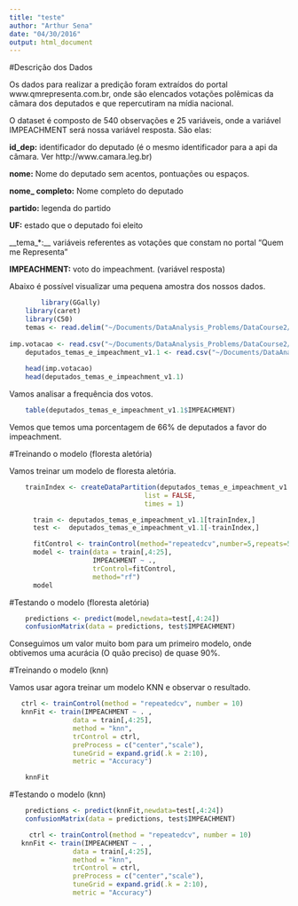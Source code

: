 ```yaml
---
title: "teste"
author: "Arthur Sena"
date: "04/30/2016"
output: html_document
---
```


#Descrição dos Dados

Os dados para realizar a predição foram extraídos do portal www.qmrepresenta.com.br, onde são elencados votações polêmicas da câmara dos deputados e que repercutiram na mídia nacional.

O dataset é composto de 540 observações e 25 variáveis, onde a variável IMPEACHMENT será nossa variável resposta. São elas:


__id_dep:__ identificador do deputado (é o mesmo identificador para a api da câmara. Ver http://www.camara.leg.br)

__nome:__ Nome do deputado sem acentos, pontuações ou espaços.

__nome_ completo:__ Nome completo do deputado

__partido:__ legenda do partido

__UF:__ estado que o deputado foi eleito

__tema_*:__ variáveis referentes as votações que constam no portal “Quem me Representa”

__IMPEACHMENT:__ voto do impeachment. (variável resposta)

Abaixo é possível visualizar uma pequena amostra dos nossos dados.

```r
        library(GGally)
    library(caret)
    library(C50)
    temas <- read.delim("~/Documents/DataAnalysis_Problems/DataCourse2/Problem5/temas.csv")
    
imp.votacao <- read.csv("~/Documents/DataAnalysis_Problems/DataCourse2/Problem5/imp-votacao.csv")
    deputados_temas_e_impeachment_v1.1 <- read.csv("~/Documents/DataAnalysis_Problems/DataCourse2/Problem5/deputados_temas_e_impeachment_v1.1.csv", sep=";")
    
    head(imp.votacao)
    head(deputados_temas_e_impeachment_v1.1)
```

Vamos analisar a frequência dos votos.
```r
    table(deputados_temas_e_impeachment_v1.1$IMPEACHMENT)
```

Vemos que temos uma porcentagem de 66% de deputados a favor do impeachment.

#Treinando o modelo (floresta aletória)

Vamos treinar um modelo de floresta aletória.

```r

    trainIndex <- createDataPartition(deputados_temas_e_impeachment_v1.1$IMPEACHMENT, p = .75,
                                  list = FALSE,
                                  times = 1)

      train <- deputados_temas_e_impeachment_v1.1[trainIndex,]
      test <-  deputados_temas_e_impeachment_v1.1[-trainIndex,]

      fitControl <- trainControl(method="repeatedcv",number=5,repeats=5)
      model <- train(data = train[,4:25], 
                     IMPEACHMENT ~ .,
                     trControl=fitControl,
                     method="rf")
      model
```


#Testando o modelo (floresta aletória)

```r
    predictions <- predict(model,newdata=test[,4:24])
    confusionMatrix(data = predictions, test$IMPEACHMENT)
```

Conseguimos um valor muito bom para um primeiro modelo, onde obtivemos uma acurácia (O quão preciso) de quase 90%.


#Treinando o modelo (knn)

Vamos usar agora treinar um modelo KNN e observar o resultado.

```r
   ctrl <- trainControl(method = "repeatedcv", number = 10)
   knnFit <- train(IMPEACHMENT ~ . , 
                data = train[,4:25], 
                method = "knn", 
                trControl = ctrl,
                preProcess = c("center","scale"), 
                tuneGrid = expand.grid(.k = 2:10),
                metric = "Accuracy")

    knnFit
```


#Testando o modelo (knn)

```r
    predictions <- predict(knnFit,newdata=test[,4:24])
    confusionMatrix(data = predictions, test$IMPEACHMENT)
```

```r
     ctrl <- trainControl(method = "repeatedcv", number = 10)
   knnFit <- train(IMPEACHMENT ~ . , 
                data = train[,4:25], 
                method = "knn", 
                trControl = ctrl,
                preProcess = c("center","scale"), 
                tuneGrid = expand.grid(.k = 2:10),
                metric = "Accuracy")
```

